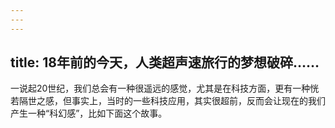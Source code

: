 ```yaml
---
---
---
```

title: 18年前的今天，人类超声速旅行的梦想破碎……
---




一说起20世纪，我们总会有一种很遥远的感觉，尤其是在科技方面，更有一种恍若隔世之感，但事实上，当时的一些科技应用，其实很超前，反而会让现在的我们产生一种“科幻感”，比如下面这个故事。